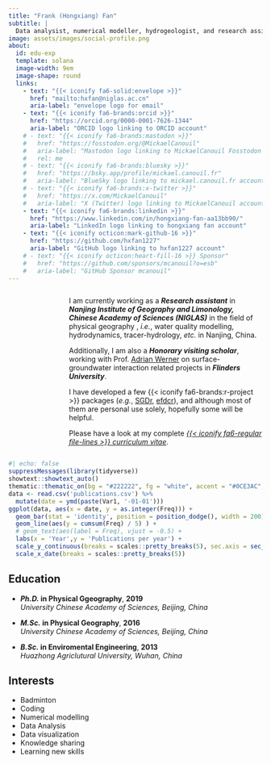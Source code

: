 ```yaml
---
title: "Frank (Hongxiang) Fan"
subtitle: |
  Data analysist, numerical modeller, hydrogeologist, and research assitant
image: assets/images/social-profile.png
about:
  id: edu-exp
  template: solana
  image-width: 9em
  image-shape: round
  links:
    - text: "{{< iconify fa6-solid:envelope >}}"
      href: "mailto:hxfan@niglas.ac.cn"
      aria-label: "envelope logo for email"
    - text: "{{< iconify fa6-brands:orcid >}}"
      href: "https://orcid.org/0000-0001-7626-1344"
      aria-label: "ORCID logo linking to ORCID account"
    # - text: "{{< iconify fa6-brands:mastodon >}}"
    #   href: "https://fosstodon.org/@MickaelCanouil"
    #   aria-label: "Mastodon logo linking to MickaelCanouil Fosstodon account"
    #   rel: me
    # - text: "{{< iconify fa6-brands:bluesky >}}"
    #   href: "https://bsky.app/profile/mickael.canouil.fr"
    #   aria-label: "BlueSky logo linking to mickael.canouil.fr account"
    # - text: "{{< iconify fa6-brands:x-twitter >}}"
    #   href: "https://x.com/MickaelCanouil"
    #   aria-label: "X (Twitter) logo linking to MickaelCanouil account"
    - text: "{{< iconify fa6-brands:linkedin >}}"
      href: "https://www.linkedin.com/in/hongxiang-fan-aa13bb90/"
      aria-label: "LinkedIn logo linking to hongxiang fan account"
    - text: "{{< iconify octicon:mark-github-16 >}}"
      href: "https://github.com/hxfan1227"
      aria-label: "GitHub logo linking to hxfan1227 account"
    # - text: "{{< iconify octicon:heart-fill-16 >}} Sponsor"
    #   href: "https://github.com/sponsors/mcanouil?o=esb"
    #   aria-label: "GitHub Sponsor mcanouil"
---
```


::: {#edu-exp style="display: flex; justify-content: space-between; align-items: flex-start; gap: 20px;"}
<div style="flex: 0 0 100px; text-align: center;">

<script type="text/javascript" id="clstr_globe" src="//clustrmaps.com/globe.js?d=dzSypRsW3GDXw5oj_5A1DO4C9hHGvQn0T4t3tN4BBZc"></script>

</div>

<div style="flex: 1;">

I am currently working as a __*Research assistant*__ in __*Nanjing Institute of Geography and Limonology, Chinese Academy of Sciences (NIGLAS)*__ in the field of physical geography , *i.e.*, water quality modelling, hydrodynamics, tracer-hydrology, *etc.* in Nanjing, China.  

Additionally, I am also a __*Honorary visiting scholar*__, working with Prof. [Adrian Werner](https://www.flinders.edu.au/people/adrian.werner) on surface-groundwater interaction related projects in __*Flinders University*__.  

I have developed a few {{< iconify fa6-brands:r-project >}}&nbsp;packages (_e.g._,&nbsp;[SGDr](https://hxfan1227.github.io/SGDr), [efdcr](https://hxfan1227.github.io/efdcr/)), and although most of them are personal use solely, hopefully some will be helpful.

Please have a look at my complete [_{{< iconify fa6-regular file-lines >}} curriculum vitae_](https://hxfan1227.github.io/curriculum-vitae/).

</div>
:::

```r
#| echo: false
suppressMessages(library(tidyverse))
showtext::showtext_auto()
thematic::thematic_on(bg = "#222222", fg = "white", accent = "#0CE3AC", font = "Oxanium")
data <- read.csv('publications.csv') %>% 
  mutate(date = ymd(paste(Var1, '-01-01')))
ggplot(data, aes(x = date, y = as.integer(Freq))) +
  geom_bar(stat = 'identity', position = position_dodge(), width = 200) +
  geom_line(aes(y = cumsum(Freq) / 5) ) +
  # geom_text(aes(label = Freq), vjust = -0.5) +
  labs(x = 'Year',y = 'Publications per year') +
  scale_y_continuous(breaks = scales::pretty_breaks(5), sec.axis = sec_axis(name = 'Publications in total', ~.x * 5)) +
  scale_x_date(breaks = scales::pretty_breaks(5))
```

:::: {.grid}

::: {.g-col-12 .g-col-md-8 style="text-align: left;"}
## Education

- **_Ph.D._ in Physical Ggeography**, **2019**  
  *University Chinese Academy of Sciences, Beijing, China*

- **_M.Sc._ in Physical Geography**, **2016**  
  *University Chinese Academy of Sciences, Beijing, China*

- **_B.Sc._ in Enviromental Engineering**, **2013**  
  *Huazhong Agriclutural University, Wuhan, China*
:::

::: {.g-col-12 .g-col-md-4 style="text-align: left;"}
## Interests

- Badminton
- Coding
- Numerical modelling
- Data Analysis
- Data visualization
- Knowledge sharing
- Learning new skills
:::

::::

